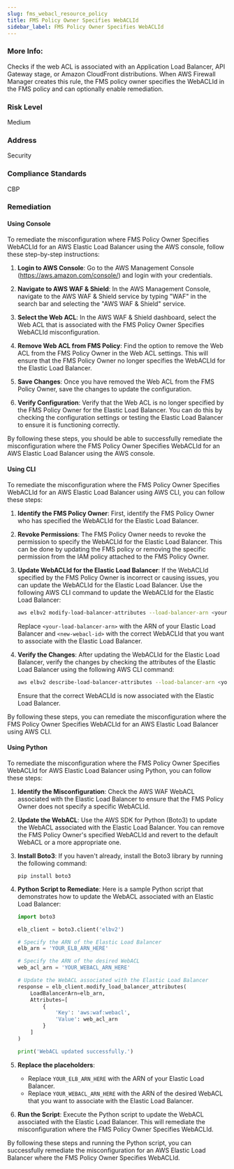 ```yaml
---
slug: fms_webacl_resource_policy
title: FMS Policy Owner Specifies WebACLId
sidebar_label: FMS Policy Owner Specifies WebACLId
---
```


### More Info:

Checks if the web ACL is associated with an Application Load Balancer, API Gateway stage, or Amazon CloudFront distributions. When AWS Firewall Manager creates this rule, the FMS policy owner specifies the WebACLId in the FMS policy and can optionally enable remediation.

### Risk Level

Medium

### Address

Security

### Compliance Standards

CBP

### Remediation

#### Using Console

To remediate the misconfiguration where FMS Policy Owner Specifies WebACLId for an AWS Elastic Load Balancer using the AWS console, follow these step-by-step instructions:

1. **Login to AWS Console**: Go to the AWS Management Console (https://aws.amazon.com/console/) and login with your credentials.

2. **Navigate to AWS WAF & Shield**: In the AWS Management Console, navigate to the AWS WAF & Shield service by typing "WAF" in the search bar and selecting the "AWS WAF & Shield" service.

3. **Select the Web ACL**: In the AWS WAF & Shield dashboard, select the Web ACL that is associated with the FMS Policy Owner Specifies WebACLId misconfiguration.

4. **Remove Web ACL from FMS Policy**: Find the option to remove the Web ACL from the FMS Policy Owner in the Web ACL settings. This will ensure that the FMS Policy Owner no longer specifies the WebACLId for the Elastic Load Balancer.

5. **Save Changes**: Once you have removed the Web ACL from the FMS Policy Owner, save the changes to update the configuration.

6. **Verify Configuration**: Verify that the Web ACL is no longer specified by the FMS Policy Owner for the Elastic Load Balancer. You can do this by checking the configuration settings or testing the Elastic Load Balancer to ensure it is functioning correctly.

By following these steps, you should be able to successfully remediate the misconfiguration where the FMS Policy Owner Specifies WebACLId for an AWS Elastic Load Balancer using the AWS console.

#### Using CLI

To remediate the misconfiguration where the FMS Policy Owner Specifies WebACLId for an AWS Elastic Load Balancer using AWS CLI, you can follow these steps:

1. **Identify the FMS Policy Owner**: First, identify the FMS Policy Owner who has specified the WebACLId for the Elastic Load Balancer.

2. **Revoke Permissions**: The FMS Policy Owner needs to revoke the permission to specify the WebACLId for the Elastic Load Balancer. This can be done by updating the FMS policy or removing the specific permission from the IAM policy attached to the FMS Policy Owner.

3. **Update WebACLId for the Elastic Load Balancer**: If the WebACLId specified by the FMS Policy Owner is incorrect or causing issues, you can update the WebACLId for the Elastic Load Balancer. Use the following AWS CLI command to update the WebACLId for the Elastic Load Balancer:
   
   ```bash
   aws elbv2 modify-load-balancer-attributes --load-balancer-arn <your-load-balancer-arn> --attributes Key=aws.wafv2.webacl,Value=<new-webacl-id>
   ```

   Replace `<your-load-balancer-arn>` with the ARN of your Elastic Load Balancer and `<new-webacl-id>` with the correct WebACLId that you want to associate with the Elastic Load Balancer.

4. **Verify the Changes**: After updating the WebACLId for the Elastic Load Balancer, verify the changes by checking the attributes of the Elastic Load Balancer using the following AWS CLI command:
   
   ```bash
   aws elbv2 describe-load-balancer-attributes --load-balancer-arn <your-load-balancer-arn>
   ```

   Ensure that the correct WebACLId is now associated with the Elastic Load Balancer.

By following these steps, you can remediate the misconfiguration where the FMS Policy Owner Specifies WebACLId for an AWS Elastic Load Balancer using AWS CLI.

#### Using Python

To remediate the misconfiguration where the FMS Policy Owner Specifies WebACLId for AWS Elastic Load Balancer using Python, you can follow these steps:

1. **Identify the Misconfiguration**: Check the AWS WAF WebACL associated with the Elastic Load Balancer to ensure that the FMS Policy Owner does not specify a specific WebACLId.

2. **Update the WebACL**: Use the AWS SDK for Python (Boto3) to update the WebACL associated with the Elastic Load Balancer. You can remove the FMS Policy Owner's specified WebACLId and revert to the default WebACL or a more appropriate one.

3. **Install Boto3**: If you haven't already, install the Boto3 library by running the following command:
   ```
   pip install boto3
   ```

4. **Python Script to Remediate**:
   Here is a sample Python script that demonstrates how to update the WebACL associated with an Elastic Load Balancer:
   ```python
   import boto3

   elb_client = boto3.client('elbv2')

   # Specify the ARN of the Elastic Load Balancer
   elb_arn = 'YOUR_ELB_ARN_HERE'

   # Specify the ARN of the desired WebACL
   web_acl_arn = 'YOUR_WEBACL_ARN_HERE'

   # Update the WebACL associated with the Elastic Load Balancer
   response = elb_client.modify_load_balancer_attributes(
       LoadBalancerArn=elb_arn,
       Attributes=[
           {
               'Key': 'aws:waf:webacl',
               'Value': web_acl_arn
           }
       ]
   )

   print('WebACL updated successfully.')
   ```

5. **Replace the placeholders**:
   - Replace `YOUR_ELB_ARN_HERE` with the ARN of your Elastic Load Balancer.
   - Replace `YOUR_WEBACL_ARN_HERE` with the ARN of the desired WebACL that you want to associate with the Elastic Load Balancer.

6. **Run the Script**: Execute the Python script to update the WebACL associated with the Elastic Load Balancer. This will remediate the misconfiguration where the FMS Policy Owner Specifies WebACLId.

By following these steps and running the Python script, you can successfully remediate the misconfiguration for an AWS Elastic Load Balancer where the FMS Policy Owner Specifies WebACLId.

